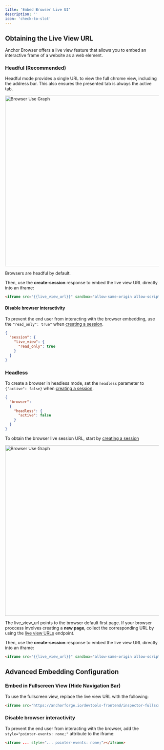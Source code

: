 ```yaml
---
title: 'Embed Browser Live UI'
description: ''
icon: 'check-to-slot'
---
```


## Obtaining the Live View URL

Anchor Browser offers a live view feature that allows you to embed an interactive frame of a website as a web element.

### Headful (Recommended) 

Headful mode provides a single URL to view the full chrome view, including the address bar. This also ensures the presented tab is always the active tab.

<img
  className="mx-auto"
  src="/images/vnc-live-view.png"
  alt="Browser Use Graph"
  width="560"
/>

Browsers are headful by default.

Then, use the **create-session** response to embed the live view URL directly into an iframe:

```html
<iframe src="{{live_view_url}}" sandbox="allow-same-origin allow-scripts" allow="clipboard-read; clipboard-write" style="border: 0px; display: block; width: 100%; height: 100%; position: absolute; top: 0px; left: 0px;"></iframe>
```

#### Disable browser interactivity

To prevent the end user from interacting with the browser embedding, use the `"read_only": true"` when [creating a session](/api-reference/sessions/create-session).

```json
{
  "session": {
    "live_view": {
      "read_only": true
    }
  }
}
```

### Headless

To create a browser in headless mode, set the `headless` parameter to `{"active": false}` when [creating a session](/api-reference/browser-sessions/start-browser-session).

```json
{
  "browser": 
  {
    "headless": {
      "active": false
    }
  }
}
```

To obtain the browser live session URL, start by [creating a session](/api-reference/browser-sessions/start-browser-session)

<img
  className="mx-auto"
  src="/images/cdp-live-view.png"
  alt="Browser Use Graph"
  width="560"
/>

<Warning>The live_view_url points to the browser default first page. If your browser proccess involves creating a **new page**, collect the corresponding URL by using the [live view URLs](/api-reference/browser-sessions/get-live-view-urls) endpoint.</Warning>

Then, use the **create-session** response to embed the live view URL directly into an iframe:

```html
<iframe src="{{live_view_url}}" sandbox="allow-same-origin allow-scripts" allow="clipboard-read; clipboard-write" style="border: 0px; display: block; width: 100%; height: 100%; position: absolute; top: 0px; left: 0px;"></iframe>
```


## Advanced Embedding Configuration

### Embed in Fullscreen View (Hide Navigation Bar)

To use the fullscreen view, replace the live view URL with the following:

```html
<iframe src="https://anchorforge.io/devtools-frontend/inspector-fullscreen.html?wss={{live_view_url}}" ...></iframe>
```

### Disable browser interactivity

To prevent the end user from interacting with the browser, add the `style="pointer-events: none;"` attribute to the iframe:

```html
<iframe ... style="... pointer-events: none;"></iframe>
```